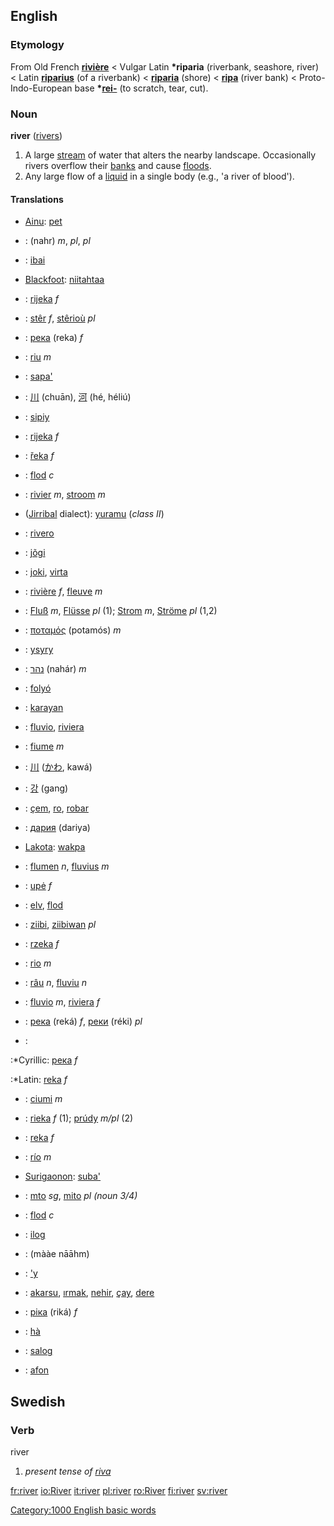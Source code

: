 ==English==
=== Etymology ===
From Old French '''[[rivière]]''' < Vulgar Latin '''*riparia''' (riverbank, seashore, river) < Latin '''[[riparius]]''' (of a riverbank) < '''[[riparia]]''' (shore) < '''[[ripa]]''' (river bank) < Proto-Indo-European base '''*[[rei-]]''' (to scratch, tear, cut).

=== Noun ===
'''river''' ([[rivers]])

#A large [[stream]] of water that alters the nearby landscape. Occasionally rivers overflow their [[bank]]s and cause [[flood]]s.
#Any large flow of a [[liquid]] in a single body (e.g., 'a river of blood').

==== Translations ====
{{top}}
*[[Ainu]]: [[pet#Ainu|pet]]
*{{ar}}: {{ARchar|[[نهر|نَهْر]]}} (nahr) ''m'', {{ARchar|[[انهار|أنْهَار]]}} {{IPAchar|(’anháːr)}} ''pl'', {{ARchar|[[انهر|أنْهُر]]}} {{IPAchar|(’ánhur)}} ''pl''
*{{eu}}: [[ibai]]
*[[Blackfoot]]: [[niitahtaa]]
*{{bos}}: [[rijeka]] ''f''
*{{br}}: [[stêr]] ''f'', [[stêrioù]] ''pl''
*{{bg}}: [[река]] (reka) ''f''
*{{ca}}: [[riu]] ''m''
*{{ceb}}: [[sapa']]
*{{zh}}: [[川]] (chuān), [[河]] (hé, héliú)
*{{cr}}: [[sipiy]]
*{{hr}}: [[rijeka]] ''f''
*{{cs}}: [[řeka]] ''f''
*{{da}}: [[flod]] ''c''
*{{nl}}: [[rivier]] ''m'', [[stroom]] ''m''
*{{dbl}} ([[Jirribal]] dialect): [[yuramu]] (''class II'')
*{{eo}}: [[rivero]]
*{{et}}: [[jõgi#Estonian|jõgi]]
*{{fi}}: [[joki]], [[virta]]
*{{fr}}: [[rivière]] ''f'', [[fleuve]] ''m''
*{{de}}: [[Fluß]] ''m'', [[Flüsse]] ''pl'' (1); [[Strom]] ''m'', [[Ströme]] ''pl'' (1,2)
*{{gr}}: [[ποταμός]] (potamós) ''m''
*{{gn}}: [[ysyry]]
*{{he}}: [[נהר]] (nahár) ''m''
*{{hu}}: [[folyó]]
*{{ilo}}: [[karayan]]
*{{ia}}: [[fluvio]], [[riviera]]
*{{it}}: [[fiume]] ''m''
{{mid}}
*{{jp}}: [[川]] ([[かわ]], kawá)
*{{ko}}: [[강]] (gang)
*{{ku}}: [[çem]], [[ro]], [[robar]]
*{{ky}}: [[дария]] (dariya)
*[[Lakota]]: [[wakpa]]
*{{la}}: [[flumen]] ''n'', [[fluvius]] ''m''
*{{lt}}: [[upė]] ''f''
*{{no}}: [[elv]], [[flod]]
*{{oj}}: [[ziibi]], [[ziibiwan]] ''pl''
*{{pl}}: [[rzeka]] ''f''
*{{pt}}: [[rio]] ''m''
*{{ro}}: [[râu]] ''n'', [[fluviu]] ''n''
*{{ra}}: [[fluvio]] ''m'', [[riviera]] ''f''
*{{ru}}: [[река]] (reká) ''f'', [[реки]] (réki) ''pl''
*{{sr}}: 
:*Cyrillic: [[река]] ''f''
:*Latin: [[reka]] ''f''
*{{scn}}: [[ciumi]] ''m''
*{{sk}}: [[rieka#Slovak|rieka]] ''f'' (1); [[prúd#Slovak|prúdy]] ''m/pl'' (2)
*{{sl}}: [[reka]] ''f''
*{{es}}: [[río]] ''m''
*[[Surigaonon]]: [[suba']]
*{{sw}}: [[mto]] ''sg'', [[mito]] ''pl (noun 3/4)''
*{{sv}}: [[flod]] ''c''
*{{tl}}: [[ilog]]
*{{th}}: {{THchar|[[แม่น้ำ]]}} (mààe nāāhm)
*{{tpn}}: [['y]]
*{{tr}}: [[akarsu]], [[ırmak]], [[nehir]], [[çay]], [[dere]]
*{{ua}}: [[ріка]] (riká) ''f''
*{{vi}}: [[hà]]
*{{war}}: [[salog]]
*{{cy}}: [[afon]]
{{bottom}}

==Swedish==
===Verb===
;river
#''present tense of [[riva]]''

[[Category:1000 English basic words]]

[[fr:river]]
[[io:River]]
[[it:river]]
[[pl:river]]
[[ro:River]]
[[fi:river]]
[[sv:river]]